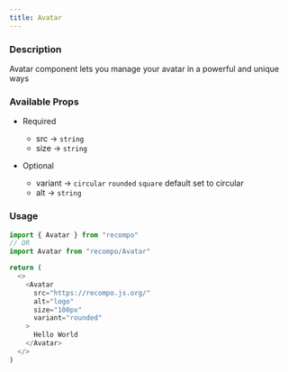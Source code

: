 ```yaml
---
title: Avatar
---
```



### Description

Avatar component lets you manage your avatar in a powerful and unique ways

### Available Props

- Required

  - src &rarr; `string`
  - size &rarr; `string`

- Optional
  - variant &rarr; `circular` `rounded` `square` default set to circular
  - alt &rarr; `string`

### Usage

```js
import { Avatar } from "recompo"
// OR
import Avatar from "recompo/Avatar"

return (
  <>
    <Avatar
      src="https://recompo.js.org/"
      alt="logo"
      size="100px"
      variant="rounded"
    >
      Hello World
    </Avatar>
  </>
)
```

<Avatar
  src="https://res.cloudinary.com/woodhouse-vercel-app/image/upload/v1647944870/recompo/logo-dark_pw5gv1.png"
  alt="logo"
  size="150px"
  variant="rounded"
/>
